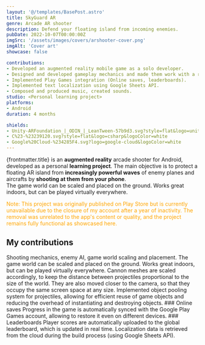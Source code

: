 ```yaml
---
layout: '@/templates/BasePost.astro'
title: SkyGuard AR
genre: Arcade AR shooter
description: Defend your floating island from incoming enemies.
pubDate: 2022-10-07T00:00:00Z
imgSrc: '/assets/images/covers/arshooter-cover.png'
imgAlt: 'Cover art'
showcase: false

contributions:
- Developed an augmented reality mobile game as a solo developer.
- Designed and developed gameplay mechanics and made them work with a resizable game world.
- Implemented Play Games integration (Online saves, leaderboards).
- Implemented text localization using Google Sheets API.
- Composed and produced music, created sounds.
studio: <Personal learning project>
platforms:
- Android
duration: 4 months

shields:
- Unity-ARFoundation_|_ODIN_|_LeanTween-57b9d3.svg?style=flat&logo=unity
- C%23-%23239120.svg?style=flat&logo=csharp&logoColor=white
- Google%20Cloud-%234285F4.svg?logo=google-cloud&logoColor=white
---
```


{frontmatter.title} is an **augmented reality** arcade shooter for Android, developed as a personal **learning project**.
The main objective is to protect a floating AR island from **increasingly powerful waves** of enemy planes and aircrafts by **shooting at them from your phone**.<br />
The game world can be scaled and placed on the ground. Works great indoors, but can be played virtually everywhere.

<p style="color: orange">Note: This project was originally published on Play Store but is currently unavailable due to the closure of my account after a year of inactivity. The removal was unrelated to the app's content or quality, and the project remains fully functional as showcased here.</p>

<StoreLinkBanner
  itchUrl='https://ironcutter24.itch.io/arshooter'
/>

<ProjectDetails
  role='Solo dev'
  company={frontmatter.studio}
  platforms={frontmatter.platforms}
  time={frontmatter.duration}
/>

## My contributions

<Collapsible title="Gameplay programming">
Shooting mechanics, enemy AI, game world scaling and placement.
</Collapsible>

<Collapsible title="Resizable game world">
The game world can be scaled and placed on the ground.
Works great indoors, but can be played virtually everywhere.
Cannon meshes are scaled accordingly, to keep the distance between projectiles proportional to the size of the world.
They are also moved closer to the camera, so that they occupy the same screen space at any size.
</Collapsible>

<Collapsible title="Object pooling system" important>
Implemented object pooling system for projectiles,
allowing for efficient reuse of game objects and reducing the overhead of instantiating and destroying objects.
</Collapsible>

<Collapsible title="Play Games integration" important>
### Online saves
Progress in the game is automatically synced with the Google Play Games account,
allowing to restore it even on different devices.
### Leaderboards
Player scores are automatically uploaded to the global leaderboard, which is updated in real time.
</Collapsible>

<Collapsible title="Text localization">
Localization data is retrieved from the cloud during the build process (using Google Sheets API).
</Collapsible>
